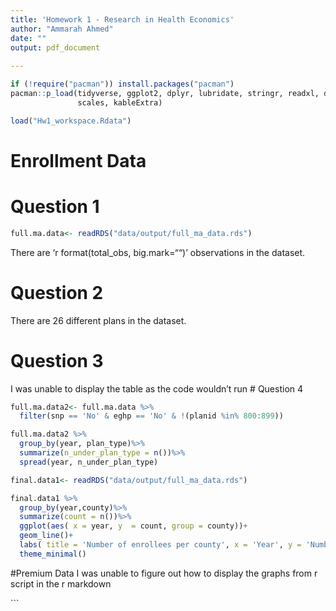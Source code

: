 ```yaml
---
title: 'Homework 1 - Research in Health Economics'
author: "Ammarah Ahmed"
date: ""
output: pdf_document 
    
---
```

```r
if (!require("pacman")) install.packages("pacman")
pacman::p_load(tidyverse, ggplot2, dplyr, lubridate, stringr, readxl, data.table, gdata, readr, 
               scales, kableExtra)
```

```r
load("Hw1_workspace.Rdata")
```


# Enrollment Data

# Question 1
```r
full.ma.data<- readRDS("data/output/full_ma_data.rds")
```
There are 'r format(total_obs, big.mark="")' observations in the dataset. 

# Question 2 
There are 26 different plans in the dataset.

# Question 3
I was unable to display the table as the code wouldn't run
# Question 4


```r
full.ma.data2<- full.ma.data %>% 
  filter(snp == 'No' & eghp == 'No' & !(planid %in% 800:899))
```
```r
full.ma.data2 %>% 
  group_by(year, plan_type)%>% 
  summarize(n_under_plan_type = n())%>% 
  spread(year, n_under_plan_type)
```

```r
final.data1<- readRDS("data/output/full_ma_data.rds")
```
```r
final.data1 %>% 
  group_by(year,county)%>% 
  summarize(count = n())%>%
  ggplot(aes( x = year, y  = count, group = county))+
  geom_line()+
  labs( title = 'Number of enrollees per county', x = 'Year', y = 'Number of enrollees')+
  theme_minimal()
```

#Premium Data
I was unable to figure out how to display the graphs from r script in the r markdown

```

